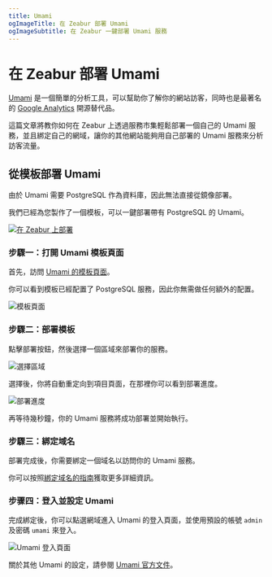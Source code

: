 ```yaml
---
title: Umami
ogImageTitle: 在 Zeabur 部署 Umami
ogImageSubtitle: 在 Zeabur 一鍵部署 Umami 服務
---
```


# 在 Zeabur 部署 Umami

[Umami](https://umami.is/) 是一個簡單的分析工具，可以幫助你了解你的網站訪客，同時也是最著名的 [Google Analytics](https://analytics.google.com/) 開源替代品。

這篇文章將教你如何在 Zeabur 上透過服務市集輕鬆部署一個自己的 Umami 服務，並且綁定自己的網域，讓你的其他網站能夠用自己部署的 Umami 服務來分析訪客流量。
## 從模板部署 Umami

由於 Umami 需要 PostgreSQL 作為資料庫，因此無法直接從鏡像部署。

我們已經為您製作了一個模板，可以一鍵部署帶有 PostgreSQL 的 Umami。

[![在 Zeabur 上部署](https://zeabur.com/button.svg)](https://zeabur.com/templates/01NQCC)

### 步驟一：打開 Umami 模板頁面

首先，訪問 [Umami 的模板頁面](https://zeabur.com/templates/01NQCC)。

你可以看到模板已經配置了 PostgreSQL 服務，因此你無需做任何額外的配置。

![模板頁面](/marketplace/Umami/template.png)

### 步驟二：部署模板

點擊部署按鈕，然後選擇一個區域來部署你的服務。

![選擇區域](/marketplace/Umami/region.png)

選擇後，你將自動重定向到項目頁面，在那裡你可以看到部署進度。

![部署進度](/marketplace/Umami/deployment.png)

再等待幾秒鐘，你的 Umami 服務將成功部署並開始執行。

### 步驟三：綁定域名

部署完成後，你需要綁定一個域名以訪問你的 Umami 服務。

你可以按照[綁定域名的指南](/deploy/domain-binding)獲取更多詳細資訊。

### 步骤四：登入並設定 Umami

完成綁定後，你可以點選網域進入 Umami 的登入頁面，並使用預設的帳號 `admin` 及密碼 `umami` 來登入。

![Umami 登入頁面](/marketplace/umami/screenshot.png)

關於其他 Umami 的設定，請參閱 [Umami 官方文件](https://umami.is/docs)。
